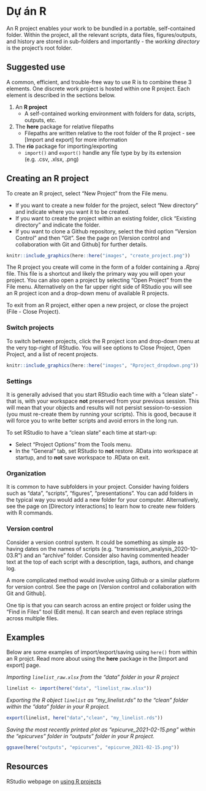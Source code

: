 
# Dự án R {#r-projects}  


An R project enables your work to be bundled in a portable, self-contained folder. Within the project, all the relevant scripts, data files, figures/outputs, and history are stored in sub-folders and importantly - the *working directory* is the project's root folder.  


## Suggested use  

A common, efficient, and trouble-free way to use R is to combine these 3 elements. One discrete work project is hosted within one R project. Each element is described in the sections below.  

1) An **R project**  
     - A self-contained working environment with folders for data, scripts, outputs, etc.  
2) The **here** package for relative filepaths  
     - Filepaths are written relative to the root folder of the R project - see [Import and export] for more information  
3) The **rio** package for importing/exporting  
     - `import()` and `export()` handle any file type by by its extension (e.g. .csv, .xlsx, .png)  
     
     


<!-- ======================================================= -->
## Creating an R project {}

To create an R project, select "New Project" from the File menu.

* If you want to create a new folder for the project, select "New directory" and indicate where you want it to be created.  
* If you want to create the project within an existing folder, click "Existing directory" and indicate the folder.  
* If you want to clone a Github repository, select the third option "Version Control" and then "Git". See the page on [Version control and collaboration with Git and Github] for further details.  


```r
knitr::include_graphics(here::here("images", "create_project.png"))
```


The R project you create will come in the form of a folder containing a *.Rproj* file. This file is a shortcut and likely the primary way you will open your project. You can also open a project by selecting "Open Project" from the File menu. Alternatively on the far upper right side of RStudio you will see an R project icon and a drop-down menu of available R projects. 

To exit from an R project, either open a new project, or close the project (File - Close Project).  


### Switch projects {.unnumbered}

To switch between projects, click the R project icon and drop-down menu at the very top-right of RStudio. You will see options to Close Project, Open Project, and a list of recent projects.  

```r
knitr::include_graphics(here::here("images", "Rproject_dropdown.png"))
```


### Settings {.unnumbered}  

It is generally advised that you start RStudio each time with a "clean slate" - that is, with your workspace **not** preserved from your previous session. This will mean that your objects and results will not persist session-to-session (you must re-create them by running your scripts). This is good, because it will force you to write better scripts and avoid errors in the long run.  

To set RStudio to have a "clean slate" each time at start-up:  

* Select "Project Options" from the Tools menu.  
* In the "General" tab, set RStudio to **not** restore .RData into workspace at startup, and to **not** save workspace to .RData on exit.  



### Organization {.unnumbered}  

It is common to have subfolders in your project. Consider having folders such as "data", "scripts", "figures", "presentations". You can add folders in the typical way you would add a new folder for your computer. Alternatively, see the page on [Directory interactions] to learn how to create new folders with R commands.  


### Version control {.unnumbered}  

Consider a version control system. It could be something as simple as having dates on the names of scripts (e.g. "transmission_analysis_2020-10-03.R") and an "archive" folder. Consider also having commented header text at the top of each script with a description, tags, authors, and change log.  

A more complicated method would involve using Github or a similar platform for version control. See the page on [Version control and collaboration with Git and Github].  

One tip is that you can search across an entire project or folder using the "Find in Files" tool (Edit menu). It can search and even replace strings across multiple files.  






## Examples  

Below are some examples of import/export/saving using `here()` from within an R projct. Read more about using the **here** package in the [Import and export] page.  


*Importing `linelist_raw.xlsx` from the "data" folder in your R project*  

```r
linelist <- import(here("data", "linelist_raw.xlsx"))
```

*Exporting the R object `linelist` as "my_linelist.rds" to the "clean" folder within the "data" folder in your R project.*   

```r
export(linelist, here("data","clean", "my_linelist.rds"))
```

*Saving the most recently printed plot as "epicurve_2021-02-15.png" within the "epicurves" folder in "outputs" folder in your R project.*  

```r
ggsave(here("outputs", "epicurves", "epicurve_2021-02-15.png"))
```




<!-- ======================================================= -->
## Resources {}

RStudio webpage on [using R projects](https://support.rstudio.com/hc/en-us/articles/200526207-Using-Projects)




